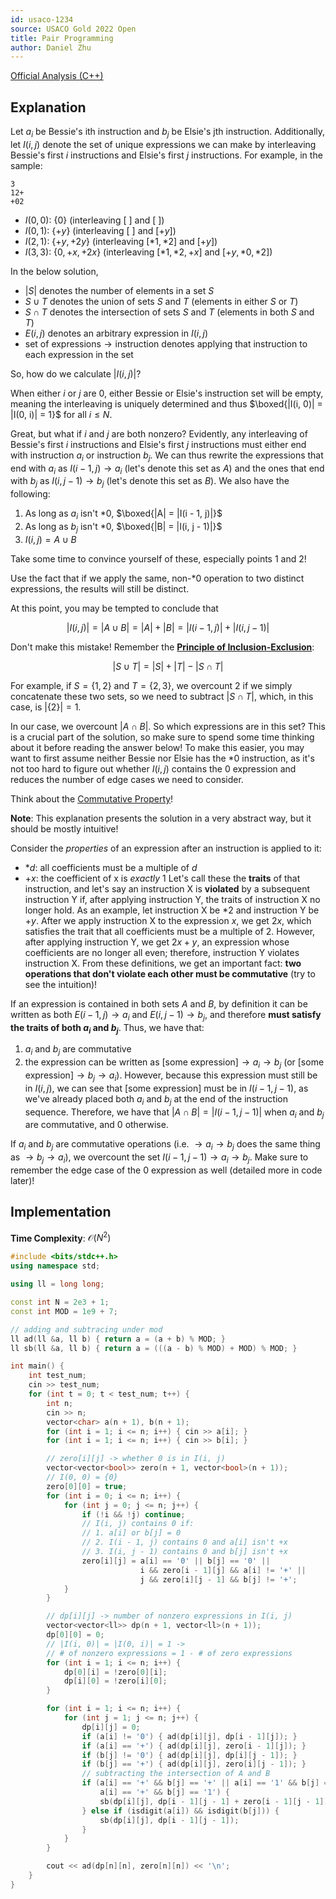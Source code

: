 ```yaml
---
id: usaco-1234
source: USACO Gold 2022 Open
title: Pair Programming
author: Daniel Zhu
---
```


[Official Analysis (C++)](http://www.usaco.org/current/data/sol_prob2_gold_open22.html)

## Explanation

Let $a_i$ be Bessie's ith instruction and $b_j$ be Elsie's jth instruction. Additionally, let $I(i, j)$ denote the set of unique expressions we can make by interleaving Bessie's first $i$ instructions and Elsie's first $j$ instructions. For example, in the sample:
```
3
12+
+02
```

- $I(0, 0)$: $\{0\}$ (interleaving $[\ ]$ and $[\ ]$)
- $I(0, 1)$: $\{+y\}$ (interleaving $[\ ]$ and $[+y]$)
- $I(2, 1)$: $\{+y, +2y\}$ (interleaving $[*1, *2]$ and $[+y]$)
- $I(3, 3)$: $\{0, +x, +2x\}$ (interleaving $[*1, *2, +x]$ and $[+y, *0, *2]$)

<Info title="Notation">

In the below solution,
- $|S|$ denotes the number of elements in a set $S$
- $S \cup T$ denotes the union of sets $S$ and $T$ (elements in either $S$ or $T$)
- $S \cap T$ denotes the intersection of sets $S$ and $T$ (elements in both $S$ and $T$)
- $E(i, j)$ denotes an arbitrary expression in $I(i, j)$
- $\text{set of expressions} \rightarrow \text{instruction}$ denotes applying that instruction to each expression in the set

</Info>

So, how do we calculate $|I(i, j)|$?

When either $i$ or $j$ are 0, either Bessie or Elsie's instruction set will be empty, meaning the interleaving is uniquely determined and thus $\boxed{|I(i, 0)| = |I(0, i)| = 1}$ for all $i \leq N$.

Great, but what if $i$ and $j$ are both nonzero? Evidently, any interleaving of Bessie's first $i$ instructions and Elsie's first $j$ instructions must either end with instruction $a_i$ or instruction $b_j$.
We can thus rewrite the expressions that end with $a_i$ as $I(i - 1, j) \rightarrow a_i$ (let's denote this set as $A$) and the ones that end with $b_j$ as $I(i, j - 1) \rightarrow b_j$ (let's denote this set as $B$).
We also have the following:
1. As long as $a_i$ isn't $*0$, $\boxed{|A| = |I(i - 1, j)|}$
2. As long as $b_j$ isn't $*0$, $\boxed{|B| = |I(i, j - 1)|}$
3. $I(i, j) = A \cup B$

Take some time to convince yourself of these, especially points 1 and 2!

<Info title="Not Convinced?">

Use the fact that if we apply the same, non-$*0$ operation to two distinct expressions, the results will still be distinct.

</Info>

At this point, you may be tempted to conclude that

$$
|I(i, j)| = |A \cup B| = |A| + |B| = |I(i - 1, j)| + |I(i, j - 1)|
$$

Don't make this mistake!
Remember the [**Principle of Inclusion-Exclusion**](https://en.wikipedia.org/wiki/Inclusion%E2%80%93exclusion_principle):

$$
|S \cup T| = |S| + |T| - |S \cap T|
$$

For example, if $S = \{1, 2\}$ and $T = \{2, 3\}$, we overcount $2$ if we simply concatenate these two sets, so we need to subtract $|S \cap T|$, which, in this case, is $|\{2\}| = 1$.

In our case, we overcount $|A \cap B|$. So which expressions are in this set? This is a crucial part of the solution, so make sure to spend some time thinking about it before reading the answer below! To make this easier, you may want to first assume neither Bessie nor Elsie has the $*0$ instruction, as it's not too hard to figure out whether $I(i, j)$ contains the $0$ expression and reduces the number of edge cases we need to consider.

<Spoiler title="Hint">

Think about the [Commutative Property](https://en.wikipedia.org/wiki/Commutative_property)!

</Spoiler>

<Spoiler title="Detailed Explanation">

**Note**: This explanation presents the solution in a very abstract way, but it should be mostly intuitive!

Consider the *properties* of an expression after an instruction is applied to it:
- $*d$: all coefficients must be a multiple of $d$
- $+x$: the coefficient of x is *exactly* $1$
Let's call these the **traits** of that instruction, and let's say an instruction X is **violated** by a subsequent instruction Y if, after applying instruction Y, the traits of instruction X no longer hold. As an example, let instruction X be $*2$ and instruction Y be $+y$. After we apply instruction X to the expression $x$, we get $2x$, which satisfies the trait that all coefficients must be a multiple of 2. However, after applying instruction Y, we get $2x + y$, an expression whose coefficients are no longer all even; therefore, instruction Y violates instruction X. From these definitions, we get an important fact: **two operations that don't violate each other must be commutative** (try to see the intuition)!

If an expression is contained in both sets $A$ and $B$, by definition it can be written as both $E(i - 1, j) \rightarrow a_i$ and $E(i, j - 1) \rightarrow b_j$, and therefore **must satisfy the traits of both $a_i$ and $b_j$**. Thus, we have that:
1. $a_i$ and $b_j$ are commutative
2. the expression can be written as $\text{[some expression]} \rightarrow a_i \rightarrow b_j$ (or $\text{[some expression]} \rightarrow b_j \rightarrow a_i$).
However, because this expression must still be in $I(i, j)$, we can see that $\text{[some expression]}$ must be in $I(i - 1, j - 1)$, as we've already placed both $a_i$ and $b_j$ at the end of the instruction sequence. Therefore, we have that $|A \cap B| = |I(i - 1, j - 1)|$ when $a_i$ and $b_j$ are commutative, and $0$ otherwise.

</Spoiler>

<Spoiler title="TL;DR">

If $a_i$ and $b_j$ are commutative operations (i.e. $\rightarrow a_i \rightarrow b_j$ does the same thing as $\rightarrow b_j \rightarrow a_i$), we overcount the set $I(i - 1, j - 1) \rightarrow a_i \rightarrow b_j$. Make sure to remember the edge case of the $0$ expression as well (detailed more in code later)!

</Spoiler>

## Implementation

**Time Complexity**: $\mathcal{O}(N^2)$

<LanguageSection>
<CPPSection>

```cpp
#include <bits/stdc++.h>
using namespace std;

using ll = long long;

const int N = 2e3 + 1;
const int MOD = 1e9 + 7;

// adding and subtracing under mod
ll ad(ll &a, ll b) { return a = (a + b) % MOD; }
ll sb(ll &a, ll b) { return a = (((a - b) % MOD) + MOD) % MOD; }

int main() {
	int test_num;
	cin >> test_num;
	for (int t = 0; t < test_num; t++) {
		int n;
		cin >> n;
		vector<char> a(n + 1), b(n + 1);
		for (int i = 1; i <= n; i++) { cin >> a[i]; }
		for (int i = 1; i <= n; i++) { cin >> b[i]; }

		// zero[i][j] -> whether 0 is in I(i, j)
		vector<vector<bool>> zero(n + 1, vector<bool>(n + 1));
		// I(0, 0) = {0}
		zero[0][0] = true;
		for (int i = 0; i <= n; i++) {
			for (int j = 0; j <= n; j++) {
				if (!i && !j) continue;
				// I(i, j) contains 0 if:
				// 1. a[i] or b[j] = 0
				// 2. I(i - 1, j) contains 0 and a[i] isn't +x
				// 3. I(i, j - 1) contains 0 and b[j] isn't +x
				zero[i][j] = a[i] == '0' || b[j] == '0' ||
				             i && zero[i - 1][j] && a[i] != '+' ||
				             j && zero[i][j - 1] && b[j] != '+';
			}
		}

		// dp[i][j] -> number of nonzero expressions in I(i, j)
		vector<vector<ll>> dp(n + 1, vector<ll>(n + 1));
		dp[0][0] = 0;
		// |I(i, 0)| = |I(0, i)| = 1 ->
		// # of nonzero expressions = 1 - # of zero expressions
		for (int i = 1; i <= n; i++) {
			dp[0][i] = !zero[0][i];
			dp[i][0] = !zero[i][0];
		}

		for (int i = 1; i <= n; i++) {
			for (int j = 1; j <= n; j++) {
				dp[i][j] = 0;
				if (a[i] != '0') { ad(dp[i][j], dp[i - 1][j]); }
				if (a[i] == '+') { ad(dp[i][j], zero[i - 1][j]); }
				if (b[j] != '0') { ad(dp[i][j], dp[i][j - 1]); }
				if (b[j] == '+') { ad(dp[i][j], zero[i][j - 1]); }
				// subtracting the intersection of A and B
				if (a[i] == '+' && b[j] == '+' || a[i] == '1' && b[j] == '+' ||
				    a[i] == '+' && b[j] == '1') {
					sb(dp[i][j], dp[i - 1][j - 1] + zero[i - 1][j - 1]);
				} else if (isdigit(a[i]) && isdigit(b[j])) {
					sb(dp[i][j], dp[i - 1][j - 1]);
				}
			}
		}

		cout << ad(dp[n][n], zero[n][n]) << '\n';
	}
}
```

</CPPSection>
</LanguageSection>
